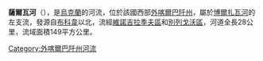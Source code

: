 '''薩爾瓦河'''（{{lang-uk|Салва}}），是[[烏克蘭|烏克蘭]]的河流，位於該國西部[[外喀爾巴阡州|外喀爾巴阡州]]，屬於[[博爾扎瓦河|博爾扎瓦河]]的左支流，發源自[[布科韋_(維諾吉拉季夫區)|布科韋]]以北，流經[[維諾吉拉季夫區|維諾吉拉季夫區]]和[[別列戈沃區|別列戈沃區]]，河道全長28公里，流域面積149平方公里。

{{DEFAULTSORT:Салва}}
[[Category:外喀爾巴阡州河流|Category:外喀爾巴阡州河流]]


{{Ukraine-river-stub}}